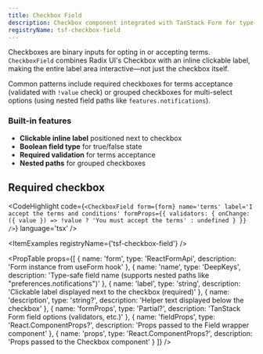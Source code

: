 ```yaml
---
title: Checkbox Field
description: Checkbox component integrated with TanStack Form for type-safe boolean field management.
registryName: tsf-checkbox-field
---
```


Checkboxes are binary inputs for opting in or accepting terms. `CheckboxField` combines Radix UI's Checkbox with an inline clickable label, making the entire label area interactive—not just the checkbox itself.

Common patterns include required checkboxes for terms acceptance (validated with `!value` check) or grouped checkboxes for multi-select options (using nested field paths like `features.notifications`).

### Built-in features

- **Clickable inline label** positioned next to checkbox
- **Boolean field type** for true/false state
- **Required validation** for terms acceptance
- **Nested paths** for grouped checkboxes

## Required checkbox

<CodeHighlight code={`<CheckboxField
    form={form}
    name='terms'
    label='I accept the terms and conditions'
    formProps={{
      validators: {
        onChange: ({ value }) =>
          !value ? 'You must accept the terms' : undefined
      }
    }}
/>`} language='tsx' />

<ItemExamples registryName={'tsf-checkbox-field'} /> 

<PropTable props={[
  {
    name: 'form',
    type: 'ReactFormApi<TFormData>',
    description: 'Form instance from useForm hook'
  },
  {
    name: 'name',
    type: 'DeepKeys<TFormData>',
    description: 'Type-safe field name (supports nested paths like "preferences.notifications")'
  },
  {
    name: 'label',
    type: 'string',
    description: 'Clickable label displayed next to the checkbox (required)'
  },
  {
    name: 'description',
    type: 'string?',
    description: 'Helper text displayed below the checkbox'
  },
  {
    name: 'formProps',
    type: 'Partial<FieldOptions>?',
    description: 'TanStack Form field options (validators, etc.)'
  },
  {
    name: 'fieldProps',
    type: 'React.ComponentProps<typeof Field>?',
    description: 'Props passed to the Field wrapper component'
  },
  {
    name: 'props',
    type: 'React.ComponentProps<typeof Checkbox>?',
    description: 'Props passed to the Checkbox component'
  }
]} />
